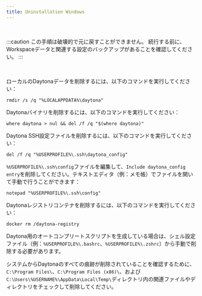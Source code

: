 ```yaml
---
title: Uninstallation Windows
---
```


<br />

:::caution
この手順は破壊的で元に戻すことができません。
続行する前に、Workspaceデータと関連する設定のバックアップがあることを確認してください。
:::

<br />

ローカルのDaytonaデータを削除するには、以下のコマンドを実行してください：

```shell
rmdir /s /q "%LOCALAPPDATA%\daytona"
```

Daytonaバイナリを削除するには、以下のコマンドを実行してください：

```shell
where daytona > nul && del /f /q "$(where daytona)"
```

Daytona SSH設定ファイルを削除するには、以下のコマンドを実行してください：

```shell
del /f /q "%USERPROFILE%\.ssh\daytona_config"
```

`%USERPROFILE%\.ssh\config`ファイルを編集して、`Include daytona_config entry`を削除してください。テキストエディタ（例：メモ帳）でファイルを開いて手動で行うことができます：

```shell
notepad "%USERPROFILE%\.ssh\config"
```

Daytonaレジストリコンテナを削除するには、以下のコマンドを実行してください：

```shell
docker rm /daytona-registry
```

Daytona用のオートコンプリートスクリプトを生成している場合は、シェル設定ファイル（例：`%USERPROFILE%\.bashrc`、`%USERPROFILE%\.zshrc`）から手動で削除する必要があります。

システムからDaytonaのすべての痕跡が削除されていることを確認するために、`C:\Program Files\`、`C:\Program Files (x86)\`、および`C:\Users\%USERNAME%\AppData\Local\Temp\`ディレクトリ内の関連ファイルやディレクトリをチェックして削除してください。
